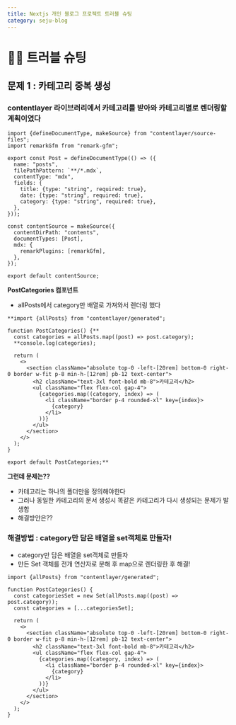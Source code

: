 ```yaml
---
title: Nextjs 개인 블로그 프로젝트 트러블 슈팅
category: seju-blog
---
```


# 🏊‍♂️ 트러블 슈팅

## 문제 1 : 카테고리 중복 생성

### **contentlayer 라이브러리에서 카테고리를 받아와 카테고리별로 렌더링할 계획이였다**

```tsx
import {defineDocumentType, makeSource} from "contentlayer/source-files";
import remarkGfm from "remark-gfm";

export const Post = defineDocumentType(() => ({
  name: "posts",
  filePathPattern: `**/*.mdx`,
  contentType: "mdx",
  fields: {
    title: {type: "string", required: true},
    date: {type: "string", required: true},
    category: {type: "string", required: true},
  },
}));

const contentSource = makeSource({
  contentDirPath: "contents",
  documentTypes: [Post],
  mdx: {
    remarkPlugins: [remarkGfm],
  },
});

export default contentSource;
```

**PostCategories 컴포넌트**

- allPosts에서 category만 배열로 가져와서 렌더링 했다

```tsx
**import {allPosts} from "contentlayer/generated";

function PostCategories() {**
  const categories = allPosts.map((post) => post.category);
  **console.log(categories);

  return (
    <>
      <section className="absolute top-0 -left-[20rem] bottom-0 right-0 border w-fit p-8 min-h-[12rem] pb-12 text-center">
        <h2 className="text-3xl font-bold mb-8">카테고리</h2>
        <ul className="flex flex-col gap-4">
          {categories.map((category, index) => (
            <li className="border p-4 rounded-xl" key={index}>
              {category}
            </li>
          ))}
        </ul>
      </section>
    </>
  );
}

export default PostCategories;**
```

**그런데 문제는??**

- 카테고리는 하나의 폴더만을 정의해야한다
- 그러나 동일한 카테고리의 문서 생성시 똑같은 카테고리가 다시 생성되는 문제가 발생함
- 해결방안은??

### 해결방법 : category만 담은 배열을 set객체로 만들자!

- category만 담은 배열을 set객체로 만들자
- 만든 Set 객체를 전개 연산자로 분해 후 map으로 렌더링한 후 해결!

```tsx
import {allPosts} from "contentlayer/generated";

function PostCategories() {
  const categoriesSet = new Set(allPosts.map((post) => post.category));
  const categories = [...categoriesSet];

  return (
    <>
      <section className="absolute top-0 -left-[20rem] bottom-0 right-0 border w-fit p-8 min-h-[12rem] pb-12 text-center">
        <h2 className="text-3xl font-bold mb-8">카테고리</h2>
        <ul className="flex flex-col gap-4">
          {categories.map((category, index) => (
            <li className="border p-4 rounded-xl" key={index}>
              {category}
            </li>
          ))}
        </ul>
      </section>
    </>
  );
}
```
